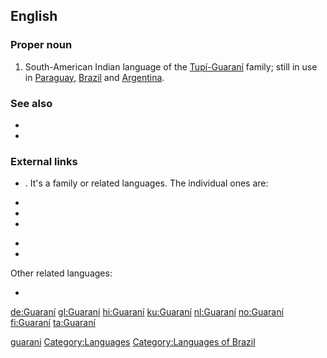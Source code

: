 {{also|guaraní}}
==English==
{{wikipedia}}
{{interwiktionary|code=gn}}
===Proper noun===
{{en-proper noun}}

# South-American Indian language of the [[w:Tupi-Guarani|Tupí-Guaraní]] family; still in use in [[Paraguay]], [[Brazil]] and [[Argentina]].

===See also===
*{{langcat}}
*{{langlist}}

===External links===
* {{ISO 639|3code=grn|1code=gn}}. It's a family or related languages. The individual ones are:
{{top2}}
* {{ethnologue|lang=Paraguayan Guaraní|code=gug}}
* {{ethnologue|lang=Chiripá|code=nhd}}
* {{ethnologue|lang=Mbyá Guaraní|code=gun}}
{{mid2}}
* {{ethnologue|lang=Eastern Bolivian Guaraní|code=gui}}
* {{ethnologue|lang=Western Bolivian Guaraní|code=gnw}}
{{bottom}}
Other related languages:
* {{ethnologue|lang=Aché|code=guq}}

[[Category:English terms spelled with Í|guarani]]
[[Category:Languages]]
[[Category:Languages of Brazil]]

[[de:Guaraní]]
[[gl:Guaraní]]
[[hi:Guaraní]]
[[ku:Guaraní]]
[[nl:Guaraní]]
[[no:Guaraní]]
[[fi:Guaraní]]
[[ta:Guaraní]]